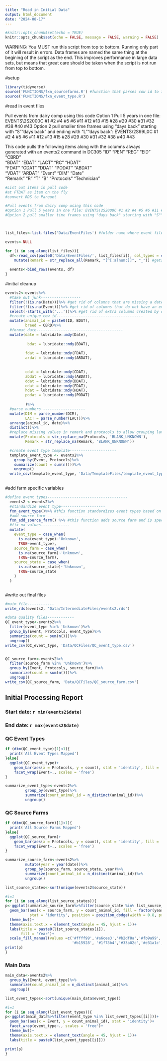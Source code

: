 ```yaml
---
title: "Read in Initial Data"
output: html_document
date: "2024-08-17"
---
```


```r
#knitr::opts_chunk$set(echo = TRUE)
knitr::opts_chunk$set(echo = FALSE, message = FALSE, warning = FALSE)

```


WARNING: You MUST run this script from top to bottom.  Running only part of it will result in errors.  Data frames are named the same thing at the begining of the script as the end.  This improves performance in large data sets, but means that great care should be taken when the script is not run from top to bottom.

#setup
```r
library(tidyverse)
source('FUNCTIONS/fxn_sourcefarms.R') #function that parses cow id to identify source farm, it is farm specific
source('FUNCTIONS/fxn_event_type.R')

```

#read in event files

Pull events from dairy comp using this code
Option 1 Pull 5 years in one file: EVENTS\2S2000C #1 #2 #4 #5 #6 #11 #12 #13 #15 #28 #29 #30 #31 #32 #38 #40 #43
Option 2 pull smaller time frames using "days back" starting with "S""days back" and ending with "L""days back": EVENTS\2S99L0C #1 #2 4 #5 #6 #11 #12 #13 #15 #28 #29 #30 #31 #32 #38 #40 #43


This code pulls the following items along with the columns always generated with an events2 command in DC305
"ID"         "PEN"        "REG"        "EID"        "CBRD"      
"BDAT"       "EDAT"       "LACT"       "RC"         "HDAT"      
"FDAT"       "CDAT"       "DDAT"       "PODAT"      "ABDAT"     
"VDAT"       "ARDAT"      "Event"      "DIM"        "Date"      
"Remark"     "R"          "T"          "B"          "Protocols" 
"Technician"

```r
#List out items in pull code
#at FTDAT as item on the fly
#convert RDS to Parquet

#Pull events from dairy comp using this code
#Option 1 Pull 5 years in one file: EVENTS\2S2000C #1 #2 #4 #5 #6 #11 #12 #13 #15 #28 #29 #30 #31 #32 #38 #40 #43
#Option 2 pull smaller time frames using "days back" starting with "S""days back" and ending with "L""days back": EVENTS\2S99L0C #1 #2 #4 #5 #6 #11 #12 #13 #15 #28 #29 #30 #31 #32 #38 #40 #43



list_files<-list.files('Data/EventFiles') #folder name where event files are located

events<-NULL

for (i in seq_along(list_files)){
  df<-read_csv(paste0('Data/EventFiles/', list_files[i]), col_types = cols(.default = 'c'))%>% #reads in all data as character string
    mutate(Remark = str_replace_all(Remark, "[^[:alnum:]]", "_")) #gets rid of weird characters that mess up encoding or parsing
    
  events<-bind_rows(events, df)
}

```
#initial cleanup
```r
events2<-events%>%
  #take out junk------------------
  filter(!(is.na(Date)))%>% #get rid of columns that are missing a date - they are not useful
  filter(!(is.na(Event)))%>% #get rid of columns that do not have an event - they are also not useful
  select(-starts_with('...'))%>% #get rid of extra columns created by odd parsing in the csv file
  #create unique cow id--------------------------------------- 
  mutate(animal_id = paste0(ID, BDAT), 
         breed = CBRD)%>%
  #format date--------------------------------------- 
  mutate(date = lubridate::mdy(Date), 
         
          bdat = lubridate::mdy(BDAT), 
         
         fdat = lubridate::mdy(FDAT), 
         ardat = lubridate::mdy(ARDAT),
        
         
         cdat = lubridate::mdy(CDAT), 
         abdat = lubridate::mdy(ABDAT),
         ddat = lubridate::mdy(DDAT),
         edat = lubridate::mdy(EDAT), 
         hdat = lubridate::mdy(HDAT),
         podat = lubridate::mdy(PODAT)
         
         )%>%
  #parse numbers -------------------
  mutate(DIM = parse_number(DIM), 
         LACT = parse_number(LACT))%>%
  arrange(animal_id, date)%>%
  distinct()%>%
  #replace missing values in remark and protocols to allow grouping later----------------
  mutate(Protocols = str_replace_na(Protocols, 'BLANK_UNKNOWN'), 
         Remark = str_replace_na(Remark, 'BLANK_UNKNOWN'))

  #create event type template---------------------
  template_event_type <- events2%>%
    group_by(Event, Protocols)%>%
    summarize(count = sum(n()))%>%
    ungroup()
  write_csv(template_event_type, 'Data/TemplateFiles/template_event_type.csv')
  
```

#add farm specific variables
```r
#define event types------------------------------------
  events2 <-events2%>%
  #standardize event type--------------------
  fxn_event_type()%>% #this function standardizes event types based on your choices in the standardize file
  #add source farm ------------------
  fxn_add_source_farm() %>% #this function adds source farm and is specific to the farms in the data set, not a universal function
  #fix na values-------------
  mutate(
    event_type = case_when(
      is.na(event_type)~'Unknown',
      TRUE~event_type), 
    source_farm = case_when(
      is.na(source_farm)~'Unknown', 
      TRUE~source_farm), 
    source_state = case_when(
      is.na(source_state)~'Unknown', 
      TRUE~source_state
    )
  )



```

#write out final files

```r

#main file------------
write_rds(events2, 'Data/IntermediateFiles/events2.rds')

#data quality files------------
QC_event_type<-events2%>%
  filter(event_type %in% 'Unknown')%>%
  group_by(Event, Protocols, event_type)%>%
  summarize(count = sum(n()))%>%
  ungroup()
write_csv(QC_event_type, 'Data/QCFiles/QC_event_type.csv')


QC_source_farm<-events2%>%
  filter(source_farm %in% 'Unknown')%>%
  group_by(Event, Protocols, source_farm)%>%
  summarize(count = sum(n()))%>%
  ungroup()
write_csv(QC_source_farm, 'Data/QCFiles/QC_source_farm.csv')

```

## Initial Processing Report

### Start date: `r min(events2$date)`

### End date: `r max(events2$date)`

### QC Event Types

```r
if (dim(QC_event_type)[1]<1){
  print('All Event Types Mapped')
}else{
  ggplot(QC_event_type)+
    geom_bar(aes(x = Protocols, y = count), stat = 'identity', fill = 'red')+
    facet_wrap(Event~., scales = 'free')
}

summarize_event_type<-events2%>%
         group_by(event_type)%>%
         summarize(count_animal_id = n_distinct(animal_id))%>%
         ungroup()

```

### QC Source Farms

```r

if (dim(QC_source_farm)[1]<1){
  print('All Source Farms Mapped')
}else{
  ggplot(QC_source_farm)+
    geom_bar(aes(x = Protocols, y = count), stat = 'identity', fill = 'red')+
    facet_wrap(Event~., scales = 'free')
}

summarize_source_farm<-events2%>%
         mutate(year = year(date))%>%
         group_by(source_farm, source_state, year)%>%
         summarize(count_animal_id = n_distinct(animal_id))%>%
         ungroup()

list_source_states<-sort(unique(events2$source_state))

#i=1
for (i in seq_along(list_source_states)){
p<-ggplot(summarize_source_farm%>%filter(source_state %in% list_source_states[i]))+ 
  geom_bar(aes(x = source_farm, y = count_animal_id, fill = factor(year)), 
           stat = 'identity', position = position_dodge(width = 0.8, preserve = "single"))+
  theme_bw()+
  theme(axis.text.x = element_text(angle = 45, hjust = 1))+
  labs(title = paste0(list_source_states[i]), 
       fill = 'Year')+
  scale_fill_manual(values =c('#ffff99','#a6cee3','#b2df8a','#fb9a99','#fdbf6f','#cab2d6',
                              '#b15928', '#1f78b4','#33a02c','#e31a1c','#ff7f00','#6a3d9a'))
print(p)
}


```


### Main Data

```r
main_data<-events2%>%
  group_by(Event, event_type)%>%
  summarize(count_animal_id = n_distinct(animal_id))%>%
  ungroup()

list_event_types<-sort(unique(main_data$event_type))

#i=1
for (i in seq_along(list_event_types)){
p<-ggplot(main_data%>%filter(event_type %in% list_event_types[[i]]))+
  geom_bar(aes(x = Event, y = count_animal_id), stat = 'identity')+
  facet_wrap(event_type~., scales = 'free')+
  theme_bw()+
  theme(axis.text.x = element_text(angle = 45, hjust = 1))+
  labs(title = paste0(list_event_types[[i]]))

print(p)
}
  
```








